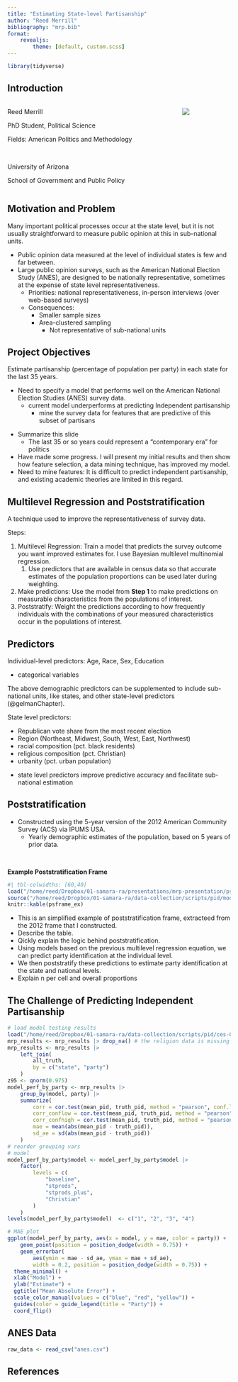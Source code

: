 ```yaml
---
title: "Estimating State-level Partisanship"
author: "Reed Merrill"
bibliography: "mrp.bib"
format:
    revealjs:
        theme: [default, custom.scss]
---
```


```r
library(tidyverse)
```

## Introduction

::: {.columns}
:::: {.column}
Reed Merrill

PhD Student, Political Science

Fields: American Politics and Methodology

<br>

University of Arizona

School of Government and Public Policy
::::
:::: {.column}
![](images/sgpp-logo.png)
::::
:::

## Motivation and Problem

Many important political processes occur at the state level, but it is not usually straightforward to measure public opinion at this in sub-national units.

- Public opinion data measured at the level of individual states is few and far between.
- Large public opinion surveys, such as the American National Election Study (ANES), are designed to be nationally representative, sometimes at the expense of state level representativeness.
    - Priorities: national representativeness, in-person interviews (over web-based surveys)
    - Consequences: 
        - Smaller sample sizes
        - Area-clustered sampling
            - Not representative of sub-national units

## Project Objectives

Estimate partisanship (percentage of population per party) in each state for the last 35 years.

- Need to specify a model that performs well on the American National Election Studies (ANES) survey data.
    - current model underperforms at predicting Independent partisanship
        - mine the survey data for features that are predictive of this subset of partisans

<!--
::: {.fragment}
ANES Data:

- available for every year of interest
- consistent measures across years (measurement validity)
- sacrifices representativeness
:::
-->

::: {.notes}
- Summarize this slide
    - The last 35 or so years could represent a "contemporary era" for politics
- Have made some progress. I will present my initial results and then show how feature selection, a data mining technique, has improved my model.
- Need to mine features: It is difficult to predict independent partisanship, and existing academic theories are limited in this regard.
:::

## Multilevel Regression and Poststratification

A technique used to improve the representativeness of survey data.

Steps:

1. Multilevel Regression: Train a model that predicts the survey outcome you want improved estimates for. I use Bayesian multilevel multinomial regression.
    1. Use predictors that are available in census data so that accurate estimates of the population proportions can be used later during weighting.
2. Make predictions: Use the model from **Step 1** to make predictions on measurable characteristics from the populations of interest.
3. Poststratify: Weight the predictions according to how frequently individuals with the combinations of your measured characteristics occur in the populations of interest.

## Predictors

Individual-level predictors: Age, Race, Sex, Education

- categorical variables

The above demographic predictors can be supplemented to include sub-national units, like states, and other state-level predictors (@gelmanChapter).

State level predictors: 

- Republican vote share from the most recent election
- Region (Northeast, Midwest, South, West, East, Northwest)
- racial composition (pct. black residents)
- religious composition (pct. Christian)
- urbanity (pct. urban population)

::: {.notes}
- state level predictors improve predictive accuracy and facilitate sub-national estimation
:::

## Poststratification

- Constructed using the 5-year version of the 2012 American Community Survey (ACS) via IPUMS USA.
    - Yearly demographic estimates of the population, based on 5 years of prior data.

<br>

**Example Poststratification Frame**

```r
#| tbl-colwidths: [60,40]
load("/home/reed/Dropbox/01-samara-ra/presentations/mrp-presentation/psframe-ex.RData")
source("/home/reed/Dropbox/01-samara-ra/data-collection/scripts/pid/modeling-functions.r")
knitr::kable(psframe_ex)
```

:::{.notes}
- This is an simplified example of poststratification frame, extracteed from the 2012 frame that I constructed.
- Describe the table.
- Qickly explain the logic behind poststratification.
- Using models based on the previous multilevel regression equation, we can predict party identification at the individual level. 
- We then poststratify these predictions to estimate party identification at the state and national levels.
- Explain n per cell and overall proportions
:::

## The Challenge of Predicting Independent Partisanship

```r
# load model testing results
load("/home/reed/Dropbox/01-samara-ra/data-collection/scripts/pid/ces-08to20/model-testing/analysis-w-prep.RData")
mrp_results <- mrp_results |> drop_na() # the religion data is missing for ND, so needs to be dropped
mrp_results <- mrp_results |>
    left_join(
        all_truth,
        by = c("state", "party")
    )
z95 <- qnorm(0.975)
model_perf_by_party <- mrp_results |>
    group_by(model, party) |>
    summarize(
        corr = cor.test(mean_pid, truth_pid, method = "pearson", conf.level = .95)$estimate,
        corr_conflow = cor.test(mean_pid, truth_pid, method = "pearson", conf.level = .95)$conf.int[1],
        corr_confhigh = cor.test(mean_pid, truth_pid, method = "pearson", conf.level = .95)$conf.int[2],
        mae = mean(abs(mean_pid - truth_pid)),
        sd_ae = sd(abs(mean_pid - truth_pid))
    )
# reorder grouping vars
# model
model_perf_by_party$model <- model_perf_by_party$model |> 
    factor(
        levels = c(
            "baseline",
            "stpreds",
            "stpreds_plus",
            "Christian"
        )
    )
levels(model_perf_by_party$model)  <- c("1", "2", "3", "4")
```
```r
# MAE plot
ggplot(model_perf_by_party, aes(x = model, y = mae, color = party)) +
    geom_point(position = position_dodge(width = 0.75)) +
    geom_errorbar(
        aes(ymin = mae - sd_ae, ymax = mae + sd_ae), 
        width = 0.2, position = position_dodge(width = 0.75)) +
  theme_minimal() +
  xlab("Model") +
  ylab("Estimate") +
  ggtitle("Mean Absolute Error") +
  scale_color_manual(values = c("blue", "red", "yellow")) +
  guides(color = guide_legend(title = "Party")) +
  coord_flip()
```

## ANES Data

```r
raw_data <- read_csv("anes.csv")
```

## References
